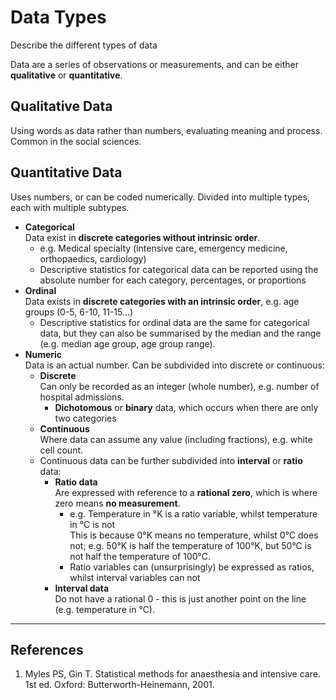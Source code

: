 # Data Types

::: dual
Describe the different types of data
:::

Data are a series of observations or measurements, and can be either **qualitative** or **quantitative**.

## Qualitative Data

Using words as data rather than numbers, evaluating meaning and process. Common in the social sciences.

## Quantitative Data

Uses numbers, or can be coded numerically. Divided into multiple types, each with multiple subtypes.

* **Categorical**\
Data exist in **discrete categories without intrinsic order**.
  * e.g. Medical specialty (intensive care, emergency medicine, orthopaedics, cardiology)
  * Descriptive statistics for categorical data can be reported using the absolute number for each category, percentages, or proportions


* **Ordinal**\
Data exists in **discrete categories with an intrinsic order**, e.g. age groups (0-5, 6-10, 11-15...)
  * Descriptive statistics for ordinal data are the same for categorical data, but they can also be summarised by the median and the range (e.g. median age group, age group range).


* **Numeric**\
Data is an actual number. Can be subdivided into discrete or continuous:
  * **Discrete**\
Can only be recorded as an integer (whole number), e.g. number of hospital admissions.
    * **Dichotomous** or **binary** data, which occurs when there are only two categories\
  * **Continuous**\
  Where data can assume any value (including fractions), e.g. white cell count.
   * Continuous data can be further subdivided into **interval** or **ratio** data:
     * **Ratio data**\
     Are expressed with reference to a **rational zero**, which is where zero means **no measurement**.
       * e.g. Temperature in °K is a ratio variable, whilst temperature in °C is not\
       This is because 0°K means no temperature, whilst 0°C does not; e.g. 50°K is half the temperature of 100°K, but 50°C is not half the temperature of 100°C.
       * Ratio variables can (unsurprisingly) be expressed as ratios, whilst interval variables can not
     * **Interval data**\
     Do not have a rational 0 - this is just another point on the line (e.g. temperature in °C).


---

## References

1. Myles PS, Gin T. Statistical methods for anaesthesia and intensive care. 1st ed. Oxford: Butterworth-Heinemann, 2001.
